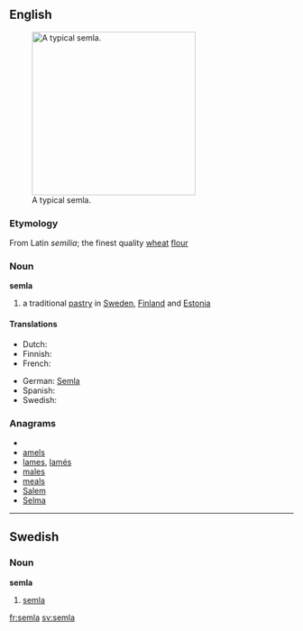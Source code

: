 ==English==
[[Image:SemlaFlickr.jpg|thumb|right|290px|A typical semla.]]

===Etymology===
From Latin ''semilia''; the finest quality [[wheat]] [[flour]]

===Noun===
'''semla'''

# a traditional [[pastry]] in [[Sweden]], [[Finland]] and [[Estonia]]

====Translations====
{{trans-top|pastry}}
* Dutch: {{t-|nl|semla}}
* Finnish: {{t+|fi|laskiaispulla}}
* French: {{t+|fr|semla}}
{{trans-mid}}
* German: [[Semla]] {{f}}
* Spanish: {{t-|es|semla}}
* Swedish: {{t+|sv|semla|c}}
{{trans-bottom}}

===Anagrams===
* {{alphagram|aelms}}
* [[amels#English|amels]]
* [[lames#English|lames]], [[lamés#English|lamés]]
* [[males#English|males]]
* [[meals#English|meals]]
* [[Salem#English|Salem]]
* [[Selma#English|Selma]]

----

==Swedish==

===Noun===
{{sv-noun-reg-or|seml}}
'''semla''' {{c}}

# [[#English|semla]]

[[fr:semla]]
[[sv:semla]]